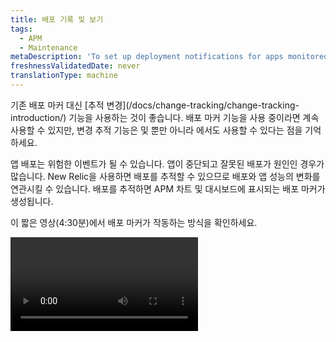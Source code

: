 ```yaml
---
title: 배포 기록 및 보기
tags:
  - APM
  - Maintenance
metaDescription: 'To set up deployment notifications for apps monitored by APM, use webhooks, APM agent-specific options, or New Relic''''s REST API.'
freshnessValidatedDate: never
translationType: machine
---
```


<Callout variant="important">
  기존 배포 마커 대신 [추적 변경](/docs/change-tracking/change-tracking-introduction/) 기능을 사용하는 것이 좋습니다. 배포 마커 기능을 사용 중이라면 계속 사용할 수 있지만, 변경 추적 기능은 <InlinePopover type="browser" />및 <InlinePopover type="mobile" />뿐만 아니라 <InlinePopover type="apm" />에서도 사용할 수 있다는 점을 기억하세요.
</Callout>

앱 배포는 위험한 이벤트가 될 수 있습니다. 앱이 중단되고 잘못된 배포가 원인인 경우가 많습니다. New Relic을 사용하면 배포를 추적할 수 있으므로 배포와 앱 성능의 변화를 연관시킬 수 있습니다. 배포를 추적하면 APM 차트 및 대시보드에 표시되는 배포 마커가 생성됩니다.

이 짧은 영상(4:30분)에서 배포 마커가 작동하는 방식을 확인하세요.

<Video id="HPeXZubcZ7o" type="youtube" />

## 배포 추적 옵션 [#options]

New Relic [REST API v2](/docs/apis/rest-api-v2/requirements/new-relic-rest-api-v2-getting-started) 를 사용하여 새 배포를 기록하고 과거 배포 목록을 검색할 수 있습니다. 또한 일부 APM 에이전트에는 배포를 자동으로 기록하는 에이전트별 방법이 있습니다.

[Slack](https://slack.com/) 을 New Relic과 통합하거나 간단한 웹훅을 사용하여 APM에서 모니터링하는 애플리케이션의 배포를 실시간으로 팀에 알릴 수 있습니다. Slack은 선택한 Slack 채널에 형식이 지정된 일반 JSON을 게시할 수 있는 웹훅 URL을 제공합니다.

배치가 기록된 후 New Relic UI에서 배치를 볼 수 있는 곳이 몇 군데 있습니다.

* [APM 요약](/docs/apm/applications-menu/monitoring/apm-overview-page-view-transaction-apdex-usage-data) , 서비스 요약 및 [엔티티 요약 페이지](/docs/new-relic-one/use-new-relic-one/ui-data/new-relic-one-entity-explorer-view-performance-across-apps-services-hosts) 의 활동 피드에서.
* APM 성능 차트에서 차트 마커(핀 머리가 있는 수직선)로 표시됩니다.
* 차트 표식으로 대시보드 차트에서.
* 요약 성능에 대한 [배포](/docs/apm/applications-menu/events/deployments-page-view-impact-your-app-users) 페이지에서.

<Callout variant="tip">
  브라우저 애플리케이션에서는 배포 마커를 사용할 수 없지만 다음 대안을 시도해 볼 수 있습니다.

  * 배치 마커에서 브라우저 애플리케이션 변경사항을 추적할 수 있는 [변경사항 추적](/docs/change-tracking/change-tracking-introduction) 기능으로 전환하십시오.
  * 릴리스 버전으로 오류에 태그를 지정하는 방법은 [브라우저 릴리스를](/docs/browser/new-relic-browser/browser-agent-spa-api/add-release) 참조하십시오.
</Callout>

## REST API로 배포 기록 [#api-instructions]

New Relic REST API v2를 사용하여 배포를 기록하고 과거 배포 목록을 가져올 수 있습니다.

* 이 문서의 예에서는 `curl` 를 명령줄 도구로 사용합니다. 그러나 모든 방법을 사용하여 REST 요청을 할 수 있습니다. [API 탐색기](https://rpm.newrelic.com/api/explore/application_deployments/create) 를 사용하여 배포를 만들고 볼 수도 있습니다.
* JSON은 요소 이름과 콘텐츠에 큰따옴표 `"` 를 사용합니다. 작은따옴표 `'` 를 사용하면 오류가 발생합니다.
* 이 예제에서는 <a href="/docs/apis/intro-apis/new-relic-api-keys/#user-api-key">사용자 키</a> 또는 <a href="/docs/apis/intro-apis/new-relic-api-keys/#rest-api-key">REST API 키</a> 에 사용할 수 있는 `X-Api-Key` 사용합니다. 사용자 키는 이제 REST API에 액세스하는 기본 방법이며, 이를 사용할 때 `Api-Key` 헤더를 사용할 수 있습니다.

<CollapserGroup>
  <Collapser className="freq-link" id="post-deployment" title="POST로 배포 기록">
    새 배포를 기록하려면 [API 키](/docs/apis/rest-api-v2/getting-started/introduction-new-relic-rest-api-v2#api_key) 가 포함된 `POST` 요청을 배포 엔드포인트로 보냅니다. 페이로드를 JSON 형식으로 연결합니다( [문자 제한 및 JSON 매개변수](#deployment_limits) 참조). `revision` 을 제외한 모든 페이로드 매개변수는 선택사항입니다.

    예를 들어:

    ```bash
    curl -X POST "https://api.newrelic.com/v2/applications/$APP_ID/deployments.json" \
         -H "X-Api-Key:$API_KEY" \
         -i \
         -H "Content-Type: application/json" \
         -d \
    '{
        "deployment": {
            "revision": "REVISION",
            "changelog": "Added: /v2/deployments.rb, Removed: None",
            "description": "Added a deployments resource to the v2 API",
            "user": "datanerd@example.com",
            "timestamp": "2019-10-08T00:15:36Z"
        }
    }'
    ```
  </Collapser>

  <Collapser className="freq-link" id="powershell" title="PowerShell로 배포 기록">
    PowerShell로 배포를 기록하려면 [API 키](/docs/apis/rest-api-v2/getting-started/introduction-new-relic-rest-api-v2#api_key) 가 포함된 `POST` 요청을 배포 엔드포인트로 보냅니다. 페이로드를 JSON 형식으로 연결합니다( [문자 제한 및 JSON 매개변수](#deployment_limits) 참조). `revision` 을 제외한 모든 페이로드 매개변수는 선택사항입니다.

    이 예에서는 PowerShell 버전 3 이상을 사용합니다.

    ```powershell
    Invoke-WebRequest -Uri https://api.newrelic.com/v2/applications/YOUR_APP_ID/deployments.json -Method POST -Headers @{'X-Api-Key'='$API_KEY'} -ContentType 'application/json' -Body '{
        "deployment": {
            "revision": "REVISION",
            "changelog": "Added: /v2/deployments.rb, Removed: None",
            "description": "Added a deployments resource to the v2 API",
            "user": "datanerd@example.com",
            "timestamp": "2019-10-08T00:15:36Z"
        }
    }'
    ```

    이 예에서는 PowerShell 버전 2(.NET Framework 3.5 이상 필요)를 사용합니다.

    ```powershell
    $encoding = [System.Text.Encoding]::GetEncoding("ASCII")
    $data ='{
        "deployment": {
            "revision": "REVISION",
            "changelog": "Added: /v2/deployments.rb, Removed: None",
            "description": "Added a deployments resource to the v2 API",
            "user": "datanerd@example.com",
            "timestamp": "2019-10-08T00:15:36Z"
        }
    }'
    $postData = $encoding.GetBytes($data)
    $request = [System.Net.WebRequest]::Create('https://api.newrelic.com/v2/applications/$APP_ID/deployments.json')
    $request.Method = 'POST'
    $request.Headers.add('X-Api-Key','$API_KEY')
    $request.ContentType='application/json'
    $stream = $request.GetRequestStream()
    $stream.Write($postData,0,$postData.Length)
    $request.GetResponse()
    ```
  </Collapser>

  <Collapser className="freq-link" id="get-list" title="GET으로 배포 목록 보기">
    앱의 모든 과거 배포 목록을 검색하려면 [API 키](/docs/apis/rest-api-v2/getting-started/introduction-new-relic-rest-api-v2#api_key) 가 포함된 `GET` 요청을 배포 엔드포인트로 보냅니다. GET 요청은 JSON 페이로드를 사용하지 않습니다.

    예를 들어:

    ```bash
    curl -X GET "https://api.newrelic.com/v2/applications/$APP_ID/deployments.json" \
         -H "X-Api-Key:$API_KEY" \
         -i
    ```

    <CollapserGroup>
      <Collapser id="sample-get-output" title="GET의 샘플 출력">
        이 예에서는 앱 ID `9999999` 에 대한 배포 목록을 요청합니다.

        ```bash
        curl -X GET "https://api.newrelic.com/v2/applications/9999999/deployments.json" \
             -H "X-Api-Key:ABCDEFGHIJKLMNOPQRSTUVWXabcdefghijklmnopqrstuvwx" \
             -i
        ```

        API는 다음 배포 목록을 반환합니다.

        ```json
        HTTP/1.1 200 OK
        ETag: "ABCDEFGHIJKabcdefghijk0123456789"
        Cache-Control: max-age=0, private, must-revalidate
        Content-Type: application/json
        {
          "deployments": [
            {
              "id": 1234567,
              "revision": "1234123412341234123412341234123412341234",
              "changelog": "Fixed the bugs for real this time",
              "description": "Example description two",
              "user": "Data Nerd",
              "timestamp": "2016-02-24T10:09:27-08:00",
              "links": {
                "application": 9999999
              }
            },
            {
              "id": 2345678,
              "revision": "7890789078907890789078907890789078907890",
              "changelog": "Think I fixed all the bugs",
              "description": null,
              "user": "Dren Atad",
              "timestamp": "2014-10-22T12:23:47-07:00",
              "links": {
                "application": 9999999
              }
            }
          ],
          "links": {
            "deployment.agent": "/v2/applications/{application_id}"
          }
        }
        ```
      </Collapser>
    </CollapserGroup>
  </Collapser>

  <Collapser className="freq-link" id="deployment-limits" title="글자 수 제한 및 JSON 매개변수">
    JSON 페이로드에는 다음 매개변수가 포함될 수 있습니다.

    <Callout variant="important">
      Emojis 및 일부 비 라틴 언어 글리프와 같은 UTF-8 4바이트 문자는 배포 텍스트에 사용할 수 없습니다.
    </Callout>

    <table>
      <thead>
        <tr>
          <th style={{ width: "135px" }}>
            매개변수
          </th>

          <th style={{ width: "150px" }}>
            데이터 형식
          </th>

          <th>
            설명
          </th>
        </tr>
      </thead>

      <tbody>
        <tr>
          <td>
            `revision`
          </td>

          <td>
            문자열, 최대 127자
          </td>

          <td>
            <DNT>**Required**</DNT>. [요약](/docs/apm/applications-menu/monitoring/apm-overview-page) 페이지와 [구현 배포](/docs/apm/applications-menu/events/deployments-page) 페이지에 표시되는 이 구현의 고유 ID입니다. 임의의 문자열일 수 있지만 일반적으로 버전 번호 또는 Git 체크섬입니다.
          </td>
        </tr>

        <tr>
          <td>
            `changelog`
          </td>

          <td>
            문자열, 최대 65535자
          </td>

          <td>
            <DNT>**Optional**</DNT>. 이 구현, 구현에서 변경된 사항에 대한 요약은 <DNT>**(selected deployment) &gt; Change log**</DNT> 선택하면 [구현, 배포](/docs/apm/applications-menu/events/deployments-page) 페이지에 표시됩니다.
          </td>
        </tr>

        <tr>
          <td>
            `description`
          </td>

          <td>
            문자열, 최대 65535자
          </td>

          <td>
            <DNT>**Optional**</DNT>. 이 구현, 배포에 대한 상위 수준 설명은 개별 구현, 배포를 선택할 때 [요약](/docs/apm/applications-menu/monitoring/apm-overview-page) 페이지 및 [구현, 배포](/docs/apm/applications-menu/events/deployments-page) 페이지에 표시됩니다.
          </td>
        </tr>

        <tr>
          <td>
            `user`
          </td>

          <td>
            문자열, 최대 31자
          </td>

          <td>
            <DNT>**Optional**</DNT>. [요약](/docs/apm/applications-menu/monitoring/apm-overview-page) 페이지 및 [구현, 배포](/docs/apm/applications-menu/events/deployments-page) 페이지에 표시되는 구현, 배포와 연결할 사용자 이름입니다.
          </td>
        </tr>

        <tr>
          <td>
            `timestamp`
          </td>

          <td>
            ISO 8601
          </td>

          <td>
            <DNT>**Optional**</DNT>. 구현, 배포가 발생했을 때 두 번째까지. 지정하지 않으면 API 호출을 수신한 시점에 구현, 배포가 기록됩니다. 타임스탬프 요구 사항:

            * UTC 시간이어야 합니다.
            * 가장 최근 배포 타임스탬프 이후여야 합니다.
            * 미래에 있을 수 없습니다.
            * ISO8601 형식이어야 합니다. 예: `"2019-10-08T00:15:36Z"` .
          </td>
        </tr>
      </tbody>
    </table>
  </Collapser>
</CollapserGroup>

## New Relic 에이전트를 사용하여 배포 기록 [#agent]

일부 에이전트에는 배포를 기록하는 추가 방법이 있습니다.

* <DNT>**All agents**</DNT>: New Relic [REST API v2를](#api) 사용하세요.
* <DNT>**C**</DNT>: SDK 관련 메서드가 없습니다. [REST API를](#api) 사용하세요.
* <DNT>**Go**</DNT>: 에이전트별 방법이 없습니다. [REST API를](#api) 사용하세요.
* <DNT>**Java**</DNT>: [잔류 에이전트 `jar`를](/docs/agents/java-agent/instrumentation/recording-deployments-java-agent) 호출합니다.
* <DNT>**.NET**</DNT>: [PowerShell 및 REST API를](#powershell) 사용합니다.
* <DNT>**Node.js**</DNT>: 에이전트별 방법이 없습니다. [REST API를](#api) 사용하세요.
* <DNT>**PHP**</DNT>: [PHP 스크립트를](/docs/agents/php-agent/features/recording-deployments-using-php-script) 사용하십시오.
* <DNT>**Python**</DNT>: `newrelic-admin` 스크립트의 [`record-deploy`](/docs/agents/python-agent/installation-configuration/python-agent-admin-script#record-deploy) 하위 명령을 사용합니다.
* <DNT>**Ruby**</DNT>: Capistrano 레시피나 `newrelic deployments` 명령을 사용하세요. 자세한 내용은 [여기에서](/docs/agents/ruby-agent/features/recording-deployments-ruby-agent) 확인하세요.

## 배포 세부정보 보기 [#dep\_procedures][#dep_procedures]

배포 정보를 구성한 후 UI에서 세부 정보를 보고 드릴다운할 수 있습니다. 팁을 보려면 변경 추적 문서 [New Relic에서 변경 사항을 보고 분석하는 방법을](/docs/change-tracking/change-tracking-view-analyze) 참조하세요.

## 배포에 대해 팀에 알리기 [#webhooks]

REST API 또는 최신 [GraphQL API를](/docs/change-tracking/change-tracking-introduction) 사용하여 배포를 추적하는지 여부에 관계없이 웹후크를 사용하여 팀 구성원에게 알릴 수 있습니다. 자세한 내용은 변경 사항 추적 [웹훅 지침을](/docs/change-tracking/change-tracking-webhooks) 참조하세요.